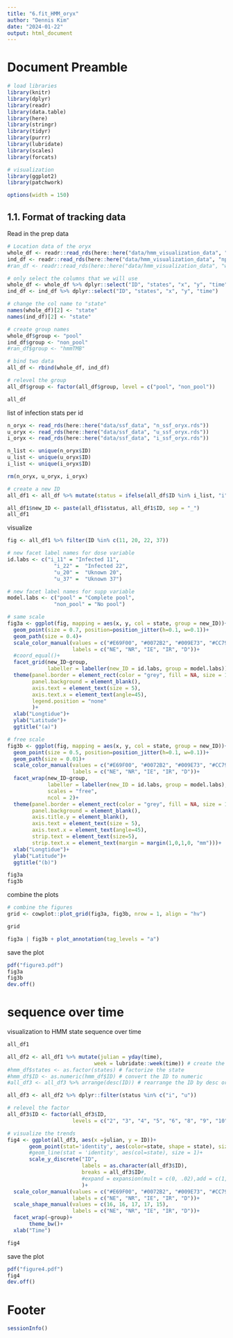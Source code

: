 ---
title: "6.fit_HMM_oryx"
author: "Dennis Kim"
date: "2024-01-22"
output: html_document
---

# Document Preamble 
```{r preamble, message=FALSE, warning=FALSE}
# load libraries
library(knitr)
library(dplyr)
library(readr)
library(data.table)
library(here)
library(stringr)
library(tidyr)
library(purrr)
library(lubridate)
library(scales)
library(forcats)

# visualization 
library(ggplot2)
library(patchwork)

options(width = 150)
```

## 1.1. Format of tracking data

Read in the prep data
```{r read in prep data}
# Location data of the oryx 
whole_df <- readr::read_rds(here::here("data/hmm_visualization_data", "pool_hmm_sequence.rds"))
ind_df <- readr::read_rds(here::here("data/hmm_visualization_data", "npool_hmm_sequence.rds"))
#ran_df <- readr::read_rds(here::here("data/hmm_visualization_data", "whole_hmmTMB_sequence.rds"))

# only select the columns that we will use 
whole_df <- whole_df %>% dplyr::select("ID", "states", "x", "y", "time")
ind_df <- ind_df %>% dplyr::select("ID", "states", "x", "y", "time")

# change the col name to "state"
names(whole_df)[2] <- "state"
names(ind_df)[2] <- "state"

# create group names 
whole_df$group <- "pool"
ind_df$group <- "non_pool"
#ran_df$group <- "hmmTMB"

# bind two data 
all_df <- rbind(whole_df, ind_df)

# relevel the group 
all_df$group <- factor(all_df$group, level = c("pool", "non_pool"))

all_df
```

list of infection stats per id
```{r list of status}
n_oryx <- read_rds(here::here("data/ssf_data", "n_ssf_oryx.rds"))
u_oryx <- read_rds(here::here("data/ssf_data", "u_ssf_oryx.rds"))
i_oryx <- read_rds(here::here("data/ssf_data", "i_ssf_oryx.rds"))

n_list <- unique(n_oryx$ID)
u_list <- unique(u_oryx$ID)
i_list <- unique(i_oryx$ID)

rm(n_oryx, u_oryx, i_oryx)

# create a new ID
all_df1 <- all_df %>% mutate(status = ifelse(all_df$ID %in% i_list, "i", ifelse(all_df$ID %in% n_list, "n", "u")))

all_df1$new_ID <- paste(all_df1$status, all_df1$ID, sep = "_")
all_df1
```

visualize 
```{r visualization}
fig <- all_df1 %>% filter(ID %in% c(11, 20, 22, 37))

# new facet label names for dose variable 
id.labs <- c("i_11" = "Infected 11", 
               "i_22" =  "Infected 22", 
               "u_20" =  "Uknown 20", 
               "u_37" =  "Uknown 37")

# new facet label names for supp variable 
model.labs <- c("pool" = "Complete pool", 
               "non_pool" = "No pool")

# same scale 
fig3a <- ggplot(fig, mapping = aes(x, y, col = state, group = new_ID))+
  geom_point(size = 0.7, position=position_jitter(h=0.1, w=0.1))+
  geom_path(size = 0.4)+
  scale_color_manual(values = c("#E69F00", "#0072B2", "#009E73", "#CC79A7", "black"),
                     labels = c("NE", "NR", "IE", "IR", "D"))+
  #coord_equal()+
  facet_grid(new_ID~group,
             labeller = labeller(new_ID = id.labs, group = model.labs))+
  theme(panel.border = element_rect(color = "grey", fill = NA, size = 1), 
        panel.background = element_blank(),
        axis.text = element_text(size = 5),
        axis.text.x = element_text(angle=45),
        legend.position = "none"
        )+
  xlab("Longtidue")+
  ylab("Latitude")+
  ggtitle("(a)")

# free scale 
fig3b <- ggplot(fig, mapping = aes(x, y, col = state, group = new_ID))+
  geom_point(size = 0.5, position=position_jitter(h=0.1, w=0.1))+
  geom_path(size = 0.01)+
  scale_color_manual(values = c("#E69F00", "#0072B2", "#009E73", "#CC79A7", "black"),
                     labels = c("NE", "NR", "IE", "IR", "D"))+
  facet_wrap(new_ID~group,
             labeller = labeller(new_ID = id.labs, group = model.labs),
             scales = "free",
             ncol = 2)+
  theme(panel.border = element_rect(color = "grey", fill = NA, size = 1), 
        panel.background = element_blank(),
        axis.title.y = element_blank(),
        axis.text = element_text(size = 5),
        axis.text.x = element_text(angle=45),
        strip.text = element_text(size=5),
        strip.text.x = element_text(margin = margin(1,0,1,0, "mm")))+
  xlab("Longtidue")+
  ylab("Latitude")+
  ggtitle("(b)")

fig3a
fig3b
```

combine the plots 
```{r combine the plots}
# combine the figures 
grid <- cowplot::plot_grid(fig3a, fig3b, nrow = 1, align = "hv")

grid

fig3a | fig3b + plot_annotation(tag_levels = "a")
```

save the plot 
```{r save the plot}
pdf("figure3.pdf")
fig3a
fig3b
dev.off()
```

# sequence over time 

visualization to HMM state sequence over time 
```{r state time visualization}
all_df1

all_df2 <- all_df1 %>% mutate(julian = yday(time),
                            week = lubridate::week(time)) # create the week column
#hmm_df$states <- as.factor(states) # factorize the state
#hmm_df$ID <- as.numeric(hmm_df$ID) # convert the ID to numeric
#all_df3 <- all_df3 %>% arrange(desc(ID)) # rearrange the ID by desc order

all_df3 <- all_df2 %>% dplyr::filter(status %in% c("i", "u"))

# relevel the factor
all_df3$ID <- factor(all_df3$ID, 
                     levels = c("2", "3", "4", "5", "6", "8", "9", "10", "11", "14", "15", "16", "17", "18", "19", "20", "22", "23", "24", "25", "27", "30", "33", "34", "36", "37", "40", "44", "45"))

# visualize the trends 
fig4 <- ggplot(all_df3, aes(x =julian, y = ID))+
       geom_point(stat='identity', aes(color=state, shape = state), size = 1.5)+
       #geom_line(stat = 'identity', aes(col=state), size = 1)+
       scale_y_discrete("ID", 
                        labels = as.character(all_df3$ID), 
                        breaks = all_df3$ID#, 
                        #expand = expansion(mult = c(0, .02),add = c(1, 0))
                        )+
  scale_color_manual(values = c("#E69F00", "#0072B2", "#009E73", "#CC79A7", "black"),
                     labels = c("NE", "NR", "IE", "IR", "D"))+
  scale_shape_manual(values = c(16, 16, 17, 17, 15),
                     labels = c("NE", "NR", "IE", "IR", "D"))+
  facet_wrap(~group)+
       theme_bw()+
  xlab("Time")

fig4
```

save the plot 
```{r save the plot}
pdf("figure4.pdf")
fig4
dev.off()
```

# Footer
```{r footer}
sessionInfo()
```